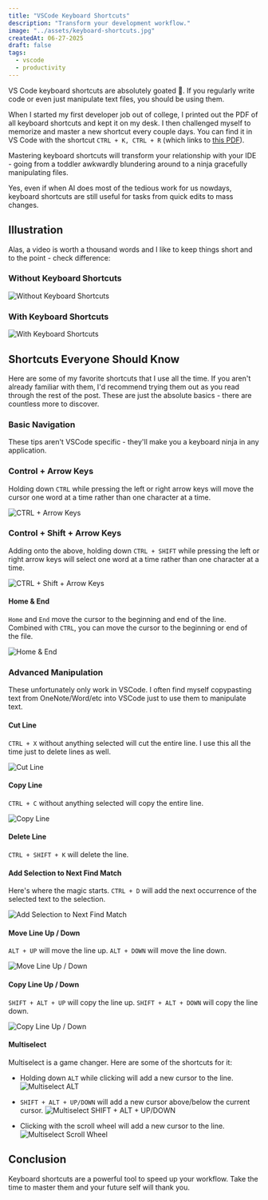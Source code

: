 ```yaml
---
title: "VSCode Keyboard Shortcuts"
description: "Transform your development workflow."
image: "../assets/keyboard-shortcuts.jpg"
createdAt: 06-27-2025
draft: false
tags:
  - vscode
  - productivity
---
```


VS Code keyboard shortcuts are absolutely goated 🐐. If you regularly write code or even just manipulate text files, you should be using them.

When I started my first developer job out of college, I printed out the PDF of all keyboard shortcuts and kept it on my desk. I then challenged myself to memorize and master a new shortcut every couple days. You can find it in VS Code with the shortcut `CTRL + K, CTRL + R` (which links to [this PDF](https://code.visualstudio.com/shortcuts/keyboard-shortcuts-windows.pdf)).

Mastering keyboard shortcuts will transform your relationship with your IDE - going from a toddler awkwardly blundering around to a ninja gracefully manipulating files.

Yes, even if when AI does most of the tedious work for us nowdays, keyboard shortcuts are still useful for tasks from quick edits to mass changes.

## Illustration

Alas, a video is worth a thousand words and I like to keep things short and to the point - check difference:

### Without Keyboard Shortcuts

![Without Keyboard Shortcuts](../assets/gifs/keyboard-shortcuts/demo-without.gif)

### With Keyboard Shortcuts

![With Keyboard Shortcuts](../assets/gifs/keyboard-shortcuts/demo-with.gif)

## Shortcuts Everyone Should Know

Here are some of my favorite shortcuts that I use all the time. If you aren't already familiar with them, I'd recommend trying them out as you read through the rest of the post. These are just the absolute basics - there are countless more to discover.

### Basic Navigation

These tips aren't VSCode specific - they'll make you a keyboard ninja in any application.

### Control + Arrow Keys

Holding down `CTRL` while pressing the left or right arrow keys will move the cursor one word at a time rather than one character at a time.

![CTRL + Arrow Keys](../assets/gifs/keyboard-shortcuts/ctrl-arrow.gif)

### Control + Shift + Arrow Keys

Adding onto the above, holding down `CTRL + SHIFT` while pressing the left or right arrow keys will select one word at a time rather than one character at a time.

![CTRL + Shift + Arrow Keys](../assets/gifs/keyboard-shortcuts/ctrl-shift-arrow.gif)

#### Home & End

`Home` and `End` move the cursor to the beginning and end of the line. Combined with `CTRL`, you can move the cursor to the beginning or end of the file.

![Home & End](../assets/gifs/keyboard-shortcuts/home-end.gif)

### Advanced Manipulation

These unfortunately only work in VSCode. I often find myself copypasting text from OneNote/Word/etc into VSCode just to use them to manipulate text.

#### Cut Line

`CTRL + X` without anything selected will cut the entire line. I use this all the time just to delete lines as well.

![Cut Line](../assets/gifs/keyboard-shortcuts/cut-line.gif)

#### Copy Line

`CTRL + C` without anything selected will copy the entire line.

![Copy Line](../assets/gifs/keyboard-shortcuts/copy-line.gif)

#### Delete Line

`CTRL + SHIFT + K` will delete the line.

#### Add Selection to Next Find Match

Here's where the magic starts. `CTRL + D` will add the next occurrence of the selected text to the selection.

![Add Selection to Next Find Match](../assets/gifs/keyboard-shortcuts/ctrl-d.gif)

#### Move Line Up / Down

`ALT + UP` will move the line up. `ALT + DOWN` will move the line down.

![Move Line Up / Down](../assets/gifs/keyboard-shortcuts/move-line.gif)

#### Copy Line Up / Down

`SHIFT + ALT + UP` will copy the line up. `SHIFT + ALT + DOWN` will copy the line down.

![Copy Line Up / Down](../assets/gifs/keyboard-shortcuts/copy-line-down.gif)

#### Multiselect

Multiselect is a game changer. Here are some of the shortcuts for it:

- Holding down `ALT` while clicking will add a new cursor to the line.
![Multiselect ALT](../assets/gifs/keyboard-shortcuts/multiselect-alt.gif)

- `SHIFT + ALT + UP/DOWN` will add a new cursor above/below the current cursor.
![Multiselect SHIFT + ALT + UP/DOWN](../assets/gifs/keyboard-shortcuts/multiselect-keys.gif)

- Clicking with the scroll wheel will add a new cursor to the line.
![Multiselect Scroll Wheel](../assets/gifs/keyboard-shortcuts/multiselect-scroll.gif)

## Conclusion

Keyboard shortcuts are a powerful tool to speed up your workflow. Take the time to master them and your future self will thank you.
